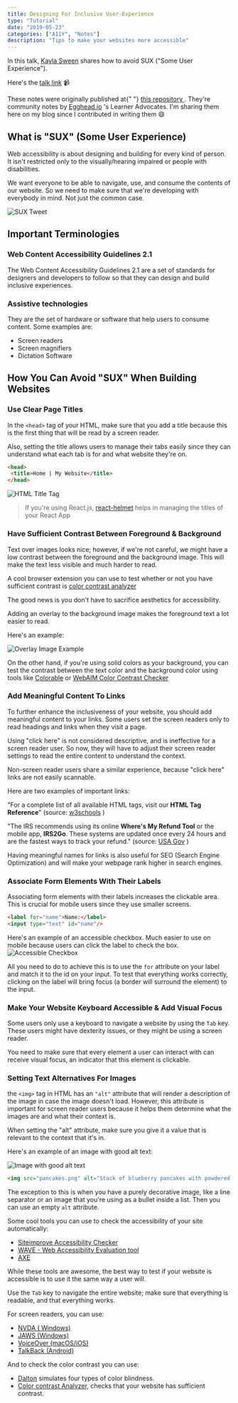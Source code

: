 ```yaml
---
title: Designing For Inclusive User-Experience
type: "Tutorial"
date: "2019-05-23"
categories: ["A11Y", "Notes"]
description: "Tips to make your websites more accessible"
---
```


In this talk, [Kayla Sween](https://twitter.com/_kaylasween) shares how to avoid SUX ("Some User Experience").

Here's the [talk link](https://egghead.io/lessons/egghead-egghead-talks-designing-for-inclusive-user-experience) 📹

<Callout variant="info">
  These notes were originally published at{" "}
  <a href="https://github.com/eggheadio-projects/egghead-talks-sleeping-better-at-night">
    this repository
  </a>
  . They're community notes by <a href="https://egghead.io">Egghead.io</a> 's Learner
  Advocates. I'm sharing them here on my blog since I contributed in writing them
  😄
</Callout>

## What is "SUX" (Some User Experience)

Web accessibility is about designing and building for every kind of person. It isn't restricted only to the visually/hearing impaired or people with disabilities.

We want everyone to be able to navigate, use, and consume the contents of our website. So we need to make sure that we're developing with everybody in mind. Not just the common case.

![SUX Tweet](assets/tweet.png)

## Important Terminologies

### Web Content Accessibility Guidelines 2.1

The Web Content Accessibility Guidelines 2.1 are a set of standards for designers and developers to follow so that they can design and build inclusive experiences.

### Assistive technologies

They are the set of hardware or software that help users to consume content. Some examples are:

- Screen readers
- Screen magnifiers
- Dictation Software

## How You Can Avoid "SUX" When Building Websites

### Use Clear Page Titles

In the `<head>` tag of your HTML, make sure that you add a title because this is the first thing that will be read by a screen reader.

Also, setting the title allows users to manage their tabs easily since they can understand what each tab is for and what website they're on.

```HTML
<head>
 <title>Home | My Website</title>
</head>

```

![HTML Title Tag](./assets/htmlTitle.png)

> If you're using React.js, [react-helmet](https://github.com/nfl/react-helmet) helps in managing the titles of your React App

### Have Sufficient Contrast Between Foreground & Background

Text over images looks nice; however, if we're not careful, we might have a low contrast between the foreground and the background image. This will make the text less visible and much harder to read.

A cool browser extension you can use to test whether or not you have sufficient contrast is [color contrast analyzer](https://chrome.google.com/webstore/detail/color-contrast-analyzer/dagdlcijhfbmgkjokkjicnnfimlebcll?hl=en)

The good news is you don't have to sacrifice aesthetics for accessibility.

Adding an overlay to the background image makes the foreground text a lot easier to read.

Here's an example:

![Overlay Image Example](assets/overlay-tip.png)

On the other hand, if you're using solid colors as your background, you can test the contrast between the text color and the background color using tools like [Colorable](https://colorable.jxnblk.com/) or [WebAIM Color Contrast Checker](https://webaim.org/resources/contrastchecker/)

### Add Meaningful Content To Links

To further enhance the inclusiveness of your website, you should add meaningful content to your links. Some users set the screen readers only to read headings and links when they visit a page.

Using "click here" is not considered descriptive, and is ineffective for a screen reader user. So now, they will have to adjust their screen reader settings to read the entire content to understand the context.

Non-screen reader users share a similar experience, because "click here" links are not easily scannable.

Here are two examples of important links:

"For a complete list of all available HTML tags, visit our **HTML Tag Reference**" (source: [w3schools](https://23schools.com/) )

"The IRS recommends using its online **Where's My Refund Tool** or the mobile app, **IRS2Go**. These systems are updated once every 24 hours and are the fastest ways to track your refund." (source: [USA Gov](https://www.usa.gov/after-taxes) )

Having meaningful names for links is also useful for SEO (Search Engine Optimization) and will make your webpage rank higher in search engines.

### Associate Form Elements With Their Labels

Associating form elements with their labels increases the clickable area. This is crucial for mobile users since they use smaller screens.

```HTML
<label for="name">Name:</label>
<input type="text" id="name"/>
```

Here's an example of an accessible checkbox. Much easier to use on mobile because users can click the label to check the box.
![Accessible Checkbox](assets/checkbox.gif)

All you need to do to achieve this is to use the `for` attribute on your label and match it to the id on your input.
To test that everything works correctly, clicking on the label will bring focus (a border will surround the element) to the input.

### Make Your Website Keyboard Accessible & Add Visual Focus

Some users only use a keyboard to navigate a website by using the `Tab` key. These users might have dexterity issues, or they might be using a screen reader.

You need to make sure that every element a user can interact with can receive visual focus, an indicator that this element is clickable.

### Setting Text Alternatives For Images

the `<img>` tag in HTML has an `"alt"` attribute that will render a description of the image in case the image doesn't load.
However, this attribute is important for screen reader users because it helps them determine what the images are and what their context is.

When setting the "alt" attribute, make sure you give it a value that is relevant to the context that it's in.

Here's an example of an image with good alt text:

![Image with good alt text](assets/pancake.png)

```HTML
<img src="pancakes.png" alt="Stack of blueberry pancakes with powdered sugar">
```

The exception to this is when you have a purely decorative image, like a line separator or an image that you're using as a bullet inside a list. Then you can use an empty `alt` attribute.

Some cool tools you can use to check the accessibility of your site automatically:

- [Siteimprove Accessibility Checker](https://chrome.google.com/webstore/detail/siteimprove-accessibility/efcfolpjihicnikpmhnmphjhhpiclljc)
- [WAVE - Web Accessibility Evaluation tool](https://wave.webaim.org/)
- [AXE](https://chrome.google.com/webstore/detail/axe-web-accessibility-tes/lhdoppojpmngadmnindnejefpokejbdd)

While these tools are awesome, the best way to test if your website is accessible is to use it the same way a user will.

Use the `Tab` key to navigate the entire website; make sure that everything is readable, and that everything works.

For screen readers, you can use:

- [NVDA ( Windows)](https://www.nvaccess.org/about-nvda/)
- [JAWS (Windows)](https://www.freedomscientific.com/products/software/jaws/)
- [VoiceOver (macOS/iOS)](https://www.apple.com/voiceover/info/guide/_1124.html)
- [TalkBack (Android)](https://support.google.com/accessibility/android/answer/6283677?hl=en)

And to check the color contrast you can use:

- [Dalton](https://chrome.google.com/webstore/detail/colorblind-dalton-for-goo/afcafnelafcgjinkaeohkalmfececool?hl=en) simulates four types of color blindness.
- [Color contrast Analyzer](https://chrome.google.com/webstore/detail/color-contrast-analyzer/dagdlcijhfbmgkjokkjicnnfimlebcll?hl=en), checks that your website has sufficient contrast.
